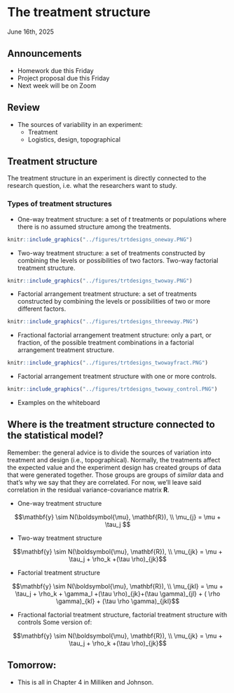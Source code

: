 # The treatment structure    
June 16th, 2025  

## Announcements 

- Homework due this Friday  
- Project proposal due this Friday  
- Next week will be on Zoom  

## Review  

- The sources of variability in an experiment:
  - Treatment 
  - Logistics, design, topographical 

## Treatment structure  

The treatment structure in an experiment is directly connected to the research question, i.e. what the researchers want to study. 

### Types of treatment structures

- One-way treatment structure: a set of $t$ treatments or populations where there is no assumed structure among the treatments. 
```r
knitr::include_graphics("../figures/trtdesigns_oneway.PNG")
```

- Two-way treatment structure: a set of treatments constructed by combining the levels or possibilities of two factors. Two-way factorial treatment structure. 
```r
knitr::include_graphics("../figures/trtdesigns_twoway.PNG")
```

- Factorial arrangement treatment structure: a set of treatments constructed by combining the levels or possibilities of two or more different factors. 

```r
knitr::include_graphics("../figures/trtdesigns_threeway.PNG")
```

- Fractional factorial arrangement treatment structure: only a part, or fraction, of the possible treatment combinations in a factorial arrangement treatment structure.

```r
knitr::include_graphics("../figures/trtdesigns_twowayfract.PNG")
```

- Factorial arrangement treatment structure with one or more controls. 

```r
knitr::include_graphics("../figures/trtdesigns_twoway_control.PNG")
```

- Examples on the whiteboard  

## Where is the treatment structure connected to the statistical model?

Remember: the general advice is to divide the sources of variation into treatment and design (i.e., topographical). 
Normally, the treatments affect the expected value and the experiment design has created groups of data that were generated together. 
Those groups are groups of *similar* data and that's why we say that they are correlated. 
For now, we'll leave said correlation in the residual variance-covariance matrix $\mathbf{R}$. 

- One-way treatment structure  

$$\mathbf{y} \sim N(\boldsymbol{\mu}, \mathbf{R}), \\ \mu_{j} = \mu + \tau_j $$

- Two-way treatment structure  

$$\mathbf{y} \sim N(\boldsymbol{\mu}, \mathbf{R}), \\ \mu_{jk} = \mu + \tau_j + \rho_k +(\tau \rho)_{jk}$$

- Factorial treatment structure 

$$\mathbf{y} \sim N(\boldsymbol{\mu}, \mathbf{R}), \\ \mu_{jkl} = \mu + \tau_j + \rho_k + \gamma_l +(\tau \rho)_{jk}+(\tau \gamma)_{jl} + ( \rho \gamma)_{kl} + (\tau \rho \gamma)_{jkl}$$ 

- Fractional factorial treatment structure, factorial treatment structure with controls 
  Some version of: 
  
$$\mathbf{y} \sim N(\boldsymbol{\mu}, \mathbf{R}), \\ \mu_{jk} = \mu + \tau_j + \rho_k +(\tau \rho)_{jk}$$

## Tomorrow:  

- This is all in Chapter 4 in Milliken and Johnson. 

